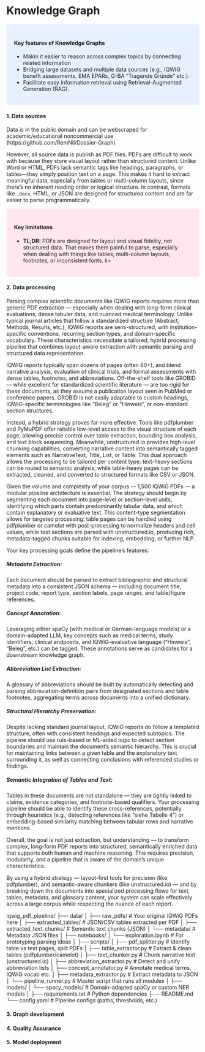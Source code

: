 # Knowledge Graph

<style>
div.blue {
  background-color: #e6f0ff;
  border-radius: 5px;
  padding: 20px;
  margin-bottom: 10px; /* adds vertical space below the box */
}
</style>
<div class = "blue">
  <h4>Key features of Knowledge Graphs</h4>
  <ul>
    <li> Makin it easier to reason across complex topics by connecting related information</li>
    <li> Bridging large datasets and multiple data sources (e.g., IQWIG benefit assessments, EMA EPARs, G-BA "Tragende Gründe" etc.).</li>
    <li> Facilitate easy information retrieval using Retrieval-Augmented Generation (RAG). </li>
  </ul>
</div>

#### 1. **Data sources** {-}
Data is in the public domain and can be webscraped for academic/educational noncommercial use (https://github.com/RemNil/Dossier-Graph)

However, all source data is publish as PDF files. PDFs are difficult to work with because they store visual layout rather than structured content. Unlike Word or HTML, PDFs lack semantic tags like headings, paragraphs, or tables—they simply position text on a page. This makes it hard to extract meaningful data, especially from tables or multi-column layouts, since there's no inherent reading order or logical structure. In contrast, formats like `.docx`, HTML, or JSON are designed for structured content and are far easier to parse programmatically.

<style>
div.red {
  background-color: #FFE6F0;
  border-radius: 5px;
  padding: 20px;
  margin-bottom: 10px; /* adds vertical space below the box */
}
</style>
<div class = "red">
  <h4>Key limitations</h4>
  <ul>
    <li><strong>TL;DR:</strong> PDFs are designed for layout and visual fidelity, not structured data. That makes them painful to parse, especially when dealing with things like tables, multi-column layouts, footnotes, or inconsistent fonts. li>
  </ul>
</div>


#### 2. **Data processing** {-}

Parsing complex scientific documents like IQWiG reports requires more than generic PDF extraction — especially when dealing with long-form clinical evaluations, dense tabular data, and nuanced medical terminology. Unlike typical journal articles that follow a standardized structure (Abstract, Methods, Results, etc.), IQWiG reports are semi-structured, with institution-specific conventions, recurring section types, and domain-specific vocabulary. These characteristics necessitate a tailored, hybrid processing pipeline that combines layout-aware extraction with semantic parsing and structured data representation.

IQWiG reports typically span dozens of pages (often 80+), and blend narrative analysis, evaluation of clinical trials, and formal assessments with dense tables, footnotes, and abbreviations. Off-the-shelf tools like GROBID — while excellent for standardized scientific literature — are too rigid for these documents, as they assume a publication layout seen in PubMed or conference papers. GROBID is not easily adaptable to custom headings, IQWiG-specific terminologies like “Beleg” or “Hinweis”, or non-standard section structures.

Instead, a hybrid strategy proves far more effective. Tools like pdfplumber and PyMuPDF offer reliable low-level access to the visual structure of each page, allowing precise control over table extraction, bounding box analysis, and text block sequencing. Meanwhile, unstructured.io provides high-level chunking capabilities, converting narrative content into semantically tagged elements such as NarrativeText, Title, List, or Table. This dual approach allows the processing to be tailored per content type: text-heavy sections can be routed to semantic analysis, while table-heavy pages can be extracted, cleaned, and converted to structured formats like CSV or JSON.

Given the volume and complexity of your corpus — 1,500 IQWiG PDFs — a modular pipeline architecture is essential. The strategy should begin by segmenting each document into page-level or section-level units, identifying which parts contain predominantly tabular data, and which contain explanatory or evaluative text. This content-type segmentation allows for targeted processing: table pages can be handled using pdfplumber or camelot with post-processing to normalize headers and cell values, while text sections are parsed with unstructured.io, producing rich, metadata-tagged chunks suitable for indexing, embedding, or further NLP.

Your key processing goals define the pipeline’s features:

##### **Metadata Extraction:** {-}
Each document should be parsed to extract bibliographic and structural metadata into a consistent JSON schema — including document title, project code, report type, section labels, page ranges, and table/figure references.

##### **Concept Annotation:** {-}
Leveraging either spaCy (with medical or German-language models) or a domain-adapted LLM, key concepts such as medical terms, study identifiers, clinical endpoints, and IQWiG-evaluative language ("Hinweis", "Beleg", etc.) can be tagged. These annotations serve as candidates for a downstream knowledge graph.

##### **Abbreviation List Extraction:** {-}
A glossary of abbreviations should be built by automatically detecting and parsing abbreviation-definition pairs from designated sections and table footnotes, aggregating terms across documents into a unified dictionary.

##### **Structural Hierarchy Preservation:** {-}
Despite lacking standard journal layout, IQWiG reports do follow a templated structure, often with consistent headings and expected subtopics. The pipeline should use rule-based or ML-aided logic to detect section boundaries and maintain the document’s semantic hierarchy. This is crucial for maintaining links between a given table and the explanatory text surrounding it, as well as connecting conclusions with referenced studies or findings.

##### **Semantic Integration of Tables and Text:** {-}
Tables in these documents are not standalone — they are tightly linked to claims, evidence categories, and footnote-based qualifiers. Your processing pipeline should be able to identify these cross-references, potentially through heuristics (e.g., detecting references like “siehe Tabelle 4”) or embedding-based similarity matching between tabular rows and narrative mentions.

Overall, the goal is not just extraction, but understanding — to transform complex, long-form PDF reports into structured, semantically enriched data that supports both human and machine reasoning. This requires precision, modularity, and a pipeline that is aware of the domain’s unique characteristics.

By using a hybrid strategy — layout-first tools for precision (like pdfplumber), and semantic-aware chunkers (like unstructured.io) — and by breaking down the documents into specialized processing flows for text, tables, metadata, and glossary content, your system can scale effectively across a large corpus while respecting the nuance of each report.

iqwig_pdf_pipeline/
├── data/
│ ├── raw_pdfs/ # Your original IQWiG PDFs here
│ ├── extracted_tables/ # JSON/CSV tables extracted per PDF
│ ├── extracted_text_chunks/ # Semantic text chunks (JSON)
│ └── metadata/ # Metadata JSON files
│
├── notebooks/
│ └── exploration.ipynb # For prototyping parsing ideas
│
├── scripts/
│ ├── pdf_splitter.py # Identify table vs text pages, split PDFs
│ ├── table_extractor.py # Extract & clean tables (pdfplumber/camelot)
│ ├── text_chunker.py # Chunk narrative text (unstructured.io)
│ ├── abbreviation_extractor.py # Detect and unify abbreviation lists
│ ├── concept_annotator.py # Annotate medical terms, IQWiG vocab etc.
│ ├── metadata_extractor.py # Extract metadata to JSON
│ └── pipeline_runner.py # Master script that runs all modules
│
├── models/
│ └── spacy_models/ # Domain-adapted spaCy or custom NER models
│
├── requirements.txt # Python dependencies
├── README.md
└── config.yaml # Pipeline configs (paths, thresholds, etc.)

#### 3. **Graph development** {-}

#### 4. **Quality Assurance** {-}

#### 5. **Model deployment** {-}
